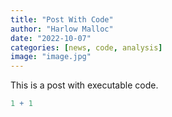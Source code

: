 ```yaml
---
title: "Post With Code"
author: "Harlow Malloc"
date: "2022-10-07"
categories: [news, code, analysis]
image: "image.jpg"
---
```


This is a post with executable code.

```r
1 + 1
```
